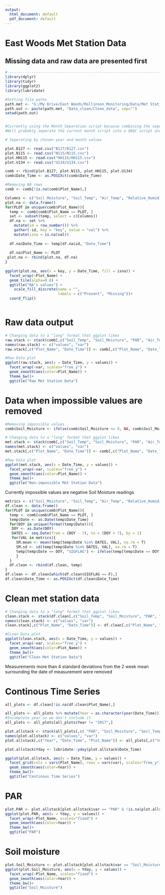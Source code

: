 ```yaml
---
output:
  html_document: default
  pdf_document: default
---
```


# East Woods Met Station Data

## Missing data and raw data are presented first

```r
#-----------------------------------------------------------------------------------------------------------------------------------#
library(dplyr)
library(tidyr)
library(ggplot2)
library(lubridate)

#Setting file paths
path.met <- "G:/My Drive/East Woods/Rollinson_Monitoring/Data/Met Stations/Single_Plots/"
path.out <- paste(path.met, "Data_clean/Clean_data", sep="")
setwd(path.out)


#Currently using the Month_Separation script because combining the seperate files results in 147 columns
#Will probably seperate the current month script into a QAQC script and the seperation script

# Seperating by chosen year and month values

plot.B127 <- read.csv("B127/B127.csv")
plot.N115 <- read.csv("N115/N115.csv")
plot.HH115 <- read.csv("HH115/HH115.csv")
plot.U134 <- read.csv("U134/U134.csv")

comb <- rbind(plot.B127, plot.N115, plot.HH115, plot.U134)
comb$Date_Time <- as.POSIXct(comb$Date_Time)

#Removing NA rows 
comb <- comb[!is.na(comb$Plot_Name),]
```

```r
Columns <- c("Soil_Moisture", "Soil_Temp", "Air_Temp", "Relative_Humidity", "PAR")
plot.na <- data.frame()
for(PLOT in unique(comb$Plot_Name)){
  temp <- comb[comb$Plot_Name == PLOT, ]
  set <- subset(temp, select = c(Columns))
  df.na <- set %>%
    mutate(id = row_number()) %>%
    gather(-id, key = "key", value = "val") %>%
    mutate(isna = is.na(val)) 
  
  df.na$Date_Time <- temp[df.na$id, "Date_Time"]
  
  df.na$Plot_Name <- PLOT
 plot.na <- rbind(plot.na, df.na) 
}
    
ggplot(plot.na, aes(x = key, y = Date_Time, fill = isna)) +
  facet_wrap(~Plot_Name) +
  geom_tile(alpha=0.8) +
  ggtitle("NA's values") +
    scale_fill_discrete(name = "",
                        labels = c("Present", "Missing"))+
  coord_flip()



```
# Raw data output
```r
# Changing data to a "long" format that ggplot likes
raw.stack <- stack(comb[,c("Soil_Temp", "Soil_Moisture", "PAR", "Air_Temp", "Relative_Humidity")])
names(raw.stack) <- c("values", "var")
raw.stack[,c("Plot_Name", "Date_Time")] <- comb[,c("Plot_Name", "Date_Time")]

#Raw Data plot
ggplot(raw.stack, aes(x = Date_Time, y = values)) +
  facet_wrap(~var, scales="free_y") +
  geom_smooth(aes(color=Plot_Name)) +
  theme_bw()+
  ggtitle("Raw Met Station Data")
```

# Data when impossible values are removed
```r
#Removing impossible values
comb$Soil_Moisture <- ifelse(comb$Soil_Moisture <= 0, NA, comb$Soil_Moisture)

# Changing data to a "long" format that ggplot likes
met.stack <- stack(comb[,c("Soil_Temp", "Soil_Moisture", "PAR", "Air_Temp", "Relative_Humidity")])
names(met.stack) <- c("values", "var")
met.stack[,c("Plot_Name", "Date_Time")] <- comb[,c("Plot_Name", "Date_Time")]

#Raw Data plot
ggplot(met.stack, aes(x = Date_Time, y = values)) +
  facet_wrap(~var, scales="free_y") +
  geom_smooth(aes(color=Plot_Name)) +
  theme_bw()+
  ggtitle("Non-impossible Met Station Data")
```

Currently impossible values are negative Soil Moisture readings


```r
metrics <- c("Soil_Moisture", "Soil_Temp", "Air_Temp", "Relative_Humidity", "PAR")
df.clean <- data.frame()
for(PLOT in unique(comb$Plot_Name)){
  temp <- comb[comb$Plot_Name == PLOT, ]
  temp$Date <- as.Date(temp$Date_Time)
  for(DOY in unique(format(temp$Date))){
   DOY <- as.Date(DOY)
   DATES <- seq.Date(from = (DOY - 7), to = (DOY + 7), by = 1)
   for(VAL in metrics){
     SM.mean <- mean(temp[temp$Date %in% DATES, VAL], na.rm = T)
     SM.sd <- sd(temp[temp$Date %in% DATES, VAL], na.rm = T)
     temp[temp$Date == DOY, "SIGFLAG"] <- ifelse(temp[temp$Date == DOY, VAL]<SM.mean-4*SM.sd | temp[temp$Date == DOY, VAL]>SM.mean+4*SM.sd, T, F)
     }
  }
  df.clean <- rbind(df.clean, temp)
}
df.clean <- df.clean[which(df.clean$SIGFLAG == F),]
df.clean$Date_Time <- as.POSIXct(df.clean$Date_Time)
```


# Clean met station data
```r
# Changing data to a "long" format that ggplot likes
clean.stack <- stack(df.clean[,c("Soil_Temp", "Soil_Moisture", "PAR", "Air_Temp", "Relative_Humidity")])
names(clean.stack) <- c("values", "var")
clean.stack[,c("Plot_Name", "Date_Time")] <- df.clean[,c("Plot_Name", "Date_Time")]

#CLean Data plot
ggplot(clean.stack, aes(x = Date_Time, y = values)) +
  facet_wrap(~var, scales="free_y") +
  geom_smooth(aes(color=Plot_Name)) +
  theme_bw()+
  ggtitle("Clean Met Station Data")
```

Measurements more than 4 standard deviations from the 2 week mean surrounding the date of measurement were removed




# Continous Time Series
```r
all_plots <- df.clean[!is.na(df.clean$Plot_Name),]

all_plots <- all_plots %>% mutate(Year = as.character(year(Date_Time)))
#Incomplete year so we don't include it
all_plots <- all_plots[all_plots$Year != "2017",]

plot.allstack <- stack(all_plots[,c( "PAR", "Soil_Moisture", "Soil_Temp")])
names(plot.allstack) <- c("values", "var")
plot.allstack[,c("Year", "Date_Time", "Plot_Name")] <- all_plots[,c("Year", "Date_Time", "Plot_Name")]

plot.allstack$Yday <- lubridate::yday(plot.allstack$Date_Time)

ggplot(plot.allstack, aes(x = Date_Time, y = values)) +
  facet_grid(cols = vars(Plot_Name), rows = vars(var), scales="free_y") +
  geom_smooth(aes(color=Year)) +
  theme_bw()+
  ggtitle("Continous Time Series")
```

# PAR
```r
plot.PAR <- plot.allstack[plot.allstack$var == "PAR" & !is.na(plot.allstack$Plot_Name),]
ggplot(plot.PAR, aes(x = Yday, y = values)) +
  facet_wrap(~Plot_Name, scales="fixed") +
  geom_smooth(aes(color=Year)) +
  theme_bw()+
  ggtitle("PAR")
```

# Soil moisture
```r
plot.Soil_Moisture <- plot.allstack[plot.allstack$var == "Soil_Moisture" & !is.na(plot.allstack$Plot_Name) & plot.allstack$Year != 2017 ,]
ggplot(plot.Soil_Moisture, aes(x = Yday, y = values)) +
  facet_wrap(~Plot_Name, scales="fixed") +
  geom_smooth(aes(color=Year)) +
  theme_bw()+
  ggtitle("Soil_Moisture")
```